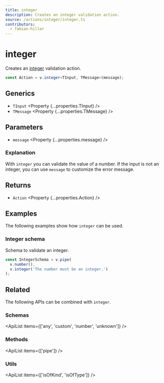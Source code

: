 ```yaml
---
title: integer
description: Creates an integer validation action.
source: /actions/integer/integer.ts
contributors:
  - fabian-hiller
---
```



# integer

Creates an [integer](https://en.wikipedia.org/wiki/Integer) validation action.

```ts
const Action = v.integer<TInput, TMessage>(message);
```

## Generics

- `TInput` <Property {...properties.TInput} />
- `TMessage` <Property {...properties.TMessage} />

## Parameters

- `message` <Property {...properties.message} />

### Explanation

With `integer` you can validate the value of a number. If the input is not an integer, you can use `message` to customize the error message.

## Returns

- `Action` <Property {...properties.Action} />

## Examples

The following examples show how `integer` can be used.

### Integer schema

Schema to validate an integer.

```ts
const IntegerSchema = v.pipe(
  v.number(),
  v.integer('The number must be an integer.')
);
```

## Related

The following APIs can be combined with `integer`.

### Schemas

<ApiList items={['any', 'custom', 'number', 'unknown']} />

### Methods

<ApiList items={['pipe']} />

### Utils

<ApiList items={['isOfKind', 'isOfType']} />

